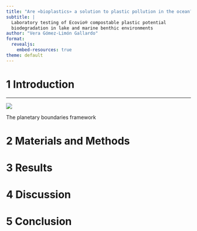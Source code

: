 ```yaml
---
title: "Are «bioplastics» a solution to plastic pollution in the ocean?"
subtitle: |
  Laboratory testing of Ecovio® compostable plastic potential
  biodegradation in lake and marine benthic environments
author: "Vera Gómez-Limón Gallardo"
format:
  revealjs:
    embed-resources: true
theme: default
---
```


# 1 Introduction

---

![](../images/planetary-boundaries.png){fig-align="center"}

The planetary boundaries framework

# 2 Materials and Methods

# 3 Results

# 4 Discussion

# 5 Conclusion